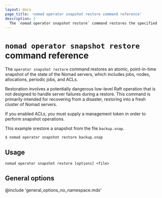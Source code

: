 ```yaml
---
layout: docs
page_title: 'nomad operator snapshot restore command reference'
description: |
  The `nomad operator snapshot restore` command restores the specified Nomad snapshot.
---
```


# `nomad operator snapshot restore` command reference

The `operator snapshot restore` command restores an atomic, point-in-time
snapshot of the state of the Nomad servers, which includes jobs, nodes,
allocations, periodic jobs, and ACLs.

Restoration involves a potentially dangerous low-level Raft operation that is
not designed to handle server failures during a restore. This command is
primarily intended for recovering from a disaster, restoring into a
fresh cluster of Nomad servers.

If you enabled ACLs, you must supply a management token in order to perform
snapshot operations.

This example srestore a snapshot from the file `backup.snap`.

```shell-session
$ nomad operator snapshot restore backup.snap
```

## Usage

```plaintext
nomad operator snapshot restore [options] <file>
```

## General options

@include 'general_options_no_namespace.mdx'

[outage recovery]: /nomad/docs/manage/outage-recovery

